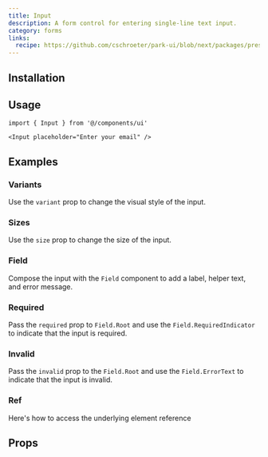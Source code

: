 ```yaml
---
title: Input
description: A form control for entering single-line text input.
category: forms
links:
  recipe: https://github.com/cschroeter/park-ui/blob/next/packages/preset/src/recipes/input.ts
---
```


<ComponentExample name="basic" />

## Installation

<InstallationGuide />

## Usage

```tsx
import { Input } from '@/components/ui'
```

```tsx
<Input placeholder="Enter your email" />
```

## Examples

### Variants

Use the `variant` prop to change the visual style of the input.

<ComponentExample name="variants" />

### Sizes

Use the `size` prop to change the size of the input.

<ComponentExample name="sizes" />

### Field

Compose the input with the `Field` component to add a label, helper text, and error message.

<ComponentExample name="field" />

### Required

Pass the `required` prop to `Field.Root` and use the `Field.RequiredIndicator` to indicate that the input is required.

<ComponentExample name="required" />

### Invalid

Pass the `invalid` prop to the `Field.Root` and use the `Field.ErrorText` to indicate that the input is invalid.

<ComponentExample name="invalid" />

### Ref

Here's how to access the underlying element reference

<ComponentExample name="ref" codeOnly />

## Props